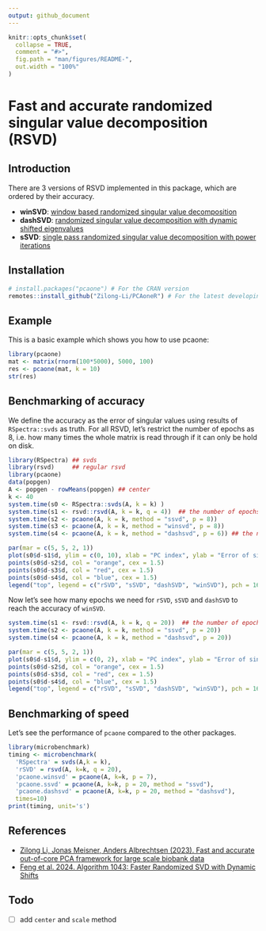 ```yaml
---
output: github_document
---
```


<!-- README.md is generated from README.Rmd. Please edit that file -->

```r
knitr::opts_chunk$set(
  collapse = TRUE,
  comment = "#>",
  fig.path = "man/figures/README-",
  out.width = "100%"
)
```

# Fast and accurate randomized singular value decomposition (RSVD)

## Introduction

There are 3 versions of RSVD implemented in this package, which are ordered by their accuracy.

- **winSVD**: [window based randomized singular value decomposition](https://genome.cshlp.org/content/33/9/1599)
- **dashSVD**: [randomized singular value decomposition with dynamic shifted eigenvalues](https://dl.acm.org/doi/10.1145/3660629)
- **sSVD**: [single pass randomized singular value decomposition with power iterations](https://genome.cshlp.org/content/33/9/1599)

<!-- badges: start -->
<!-- badges: end -->


## Installation

``` r
# install.packages("pcaone") # For the CRAN version
remotes::install_github("Zilong-Li/PCAoneR") # For the latest developing version
```

## Example

This is a basic example which shows you how to use pcaone:

```r
library(pcaone)
mat <- matrix(rnorm(100*5000), 5000, 100)
res <- pcaone(mat, k = 10)
str(res)
```

## Benchmarking of accuracy

We define the accuracy as the error of singular values using results of `RSpectra::svds` as truth. For all RSVD, let's restrict the number of epochs as 8, i.e. how many times the whole matrix is read through if it can only be hold on disk. 

```r
library(RSpectra) ## svds
library(rsvd)     ## regular rsvd
library(pcaone)
data(popgen)
A <- popgen - rowMeans(popgen) ## center
k <- 40
system.time(s0 <- RSpectra::svds(A, k = k) )
system.time(s1 <- rsvd::rsvd(A, k = k, q = 4))  ## the number of epochs is two times of power iters, 4*2=8
system.time(s2 <- pcaone(A, k = k, method = "ssvd", p = 8))
system.time(s3 <- pcaone(A, k = k, method = "winsvd", p = 8))
system.time(s4 <- pcaone(A, k = k, method = "dashsvd", p = 6)) ## the number of epochs is 2 + power iters

par(mar = c(5, 5, 2, 1))
plot(s0$d-s1$d, ylim = c(0, 10), xlab = "PC index", ylab = "Error of singular values", cex = 1.5, cex.lab = 2)
points(s0$d-s2$d, col = "orange", cex = 1.5)
points(s0$d-s3$d, col = "red", cex = 1.5)
points(s0$d-s4$d, col = "blue", cex = 1.5)
legend("top", legend = c("rSVD", "sSVD", "dashSVD", "winSVD"), pch = 16,col = c("black", "orange", "blue", "red"), horiz = T, cex = 1.2, bty = "n" )
```

Now let's see how many epochs we need for `rSVD`, `sSVD` and `dashSVD`  to reach the accuracy of `winSVD`.

```r
system.time(s1 <- rsvd::rsvd(A, k = k, q = 20))  ## the number of epochs is 4*20=40
system.time(s2 <- pcaone(A, k = k, method = "ssvd", p = 20))
system.time(s4 <- pcaone(A, k = k, method = "dashsvd", p = 20))

par(mar = c(5, 5, 2, 1))
plot(s0$d-s1$d, ylim = c(0, 2), xlab = "PC index", ylab = "Error of singular values", cex = 1.5, cex.lab = 2)
points(s0$d-s2$d, col = "orange", cex = 1.5)
points(s0$d-s3$d, col = "red", cex = 1.5)
points(s0$d-s4$d, col = "blue", cex = 1.5)
legend("top", legend = c("rSVD", "sSVD", "dashSVD", "winSVD"), pch = 16,col = c("black", "orange", "blue", "red"), horiz = T, cex = 1.2, bty = "n" )
```


## Benchmarking of speed

Let's see the performance of ```pcaone``` compared to the other packages. 

``` r
library(microbenchmark)
timing <- microbenchmark(
  'RSpectra' = svds(A,k = k),
  'rSVD' = rsvd(A, k=k, q = 20),
  'pcaone.winsvd' = pcaone(A, k=k, p = 7),
  'pcaone.ssvd' = pcaone(A, k=k, p = 20, method = "ssvd"),
  'pcaone.dashsvd' = pcaone(A, k=k, p = 20, method = "dashsvd"),
  times=10)
print(timing, unit='s')
```

## References

* [Zilong Li, Jonas Meisner, Anders Albrechtsen (2023). Fast and accurate out-of-core PCA framework for large scale biobank data](https://genome.cshlp.org/content/33/9/1599)
* [Feng et al. 2024. Algorithm 1043: Faster Randomized SVD with Dynamic Shifts](https://dl.acm.org/doi/10.1145/3660629)

## Todo

- [ ] add ```center``` and ```scale``` method
